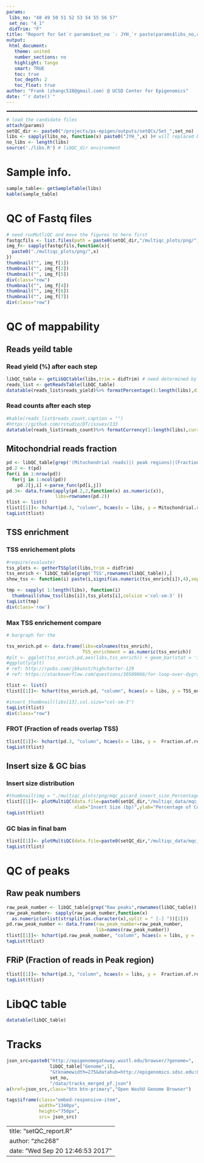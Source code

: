 ```yaml
---
params:
 libs_no: "48 49 50 51 52 53 54 55 56 57"
 set_no: "4_1"
 didTrim: "F"
title: "Report for Set`r params$set_no `: JYH_`r paste(params$libs_no,collapse=' ')`"
output:
 html_document:
   theme: united
   number_sections: no
   highlight: tango
   smart: TRUE
   toc: true
   toc_depth: 2
   toc_float: true
author: "Frank (zhangc518@gmail.com) @ UCSD Center for Epigenomics"
date: "`r date()`"
---
```

<hr style="border: 1px dashed grey;" />

```r
# load the candidate files 
attach(params)
setQC_dir <- paste0("/projects/ps-epigen/outputs/setQCs/Set_",set_no)
libs <- sapply(libs_no, function(x) paste0("JYH_",x) )# will replaced by inputs ; ,"_2" for second run
no_libs <- length(libs)
source('./libs.R') # libQC_dir environment 
```

# Sample info. 

```r


sample_table<- getSampleTable(libs)
kable(sample_table)
```

# QC of Fastq files

```r
# need runMutliQC and move the figures to here first 
fastqcfils <- list.files(path = paste0(setQC_dir,"/multiqc_plots/png/"),pattern = "fastqc*")
img_f<- sapply(fastqcfils,function(x){
  paste0("./multiqc_plots/png/",x)
})
thumbnail("", img_f[1])
thumbnail("", img_f[2])
thumbnail("", img_f[5])
div(class="row")
thumbnail("", img_f[4])
thumbnail("", img_f[6])
thumbnail("", img_f[7])
div(class="row")
```

# QC of mappability
## Reads yeild table {.tabset .tabset-fade .tabset-pills}
### Read yield (%) after each step

```r
libQC_table <- getLibQCtable(libs,trim = didTrim) # need determined by the input 
reads_list <- getReadsTable(libQC_table)
datatable(reads_list$reads_yield)%>% formatPercentage(1:length(libs),digits=0)
```

### Read counts after each step

```r
#kable(reads_list$reads_count,caption = "")
#https://github.com/rstudio/DT/issues/133
datatable(reads_list$reads_count)%>% formatCurrency(1:length(libs),currency="",digits=0)
```

##  Mitochondrial reads fraction 

```r

pd <- libQC_table[grep('(Mitochondrial reads)|( peak regions)|(Fraction of reads in promoter regions)',rownames(libQC_table)),]
pd.2 <- t(pd)
for(i in 1:nrow(pd))
  for(j in 1:ncol(pd))
    pd.2[j,i] <-parse_func(pd[i,j])
pd.3<- data.frame(apply(pd.2,2,function(x) as.numeric(x)),
                  libs=rownames(pd.2))
tlist <- list()
tlist[[1]]<- hchart(pd.3, "column", hcaes(x = libs, y = Mitochondrial.reads..out.of.total. ))
tagList(tlist)
```

##  TSS enrichment {.tabset .tabset-fade .tabset-pills}
### TSS enrichement plots

```r
#require(evaluate)
tss_plots <- getherTSSplot(libs,trim = didTrim)
tss_enrich <- libQC_table[grep('TSS',rownames(libQC_table)),]
show_tss <- function(i) paste(i,signif(as.numeric(tss_enrich[i]),4),sep = ' : ')

tmp <- sapply( 1:length(libs), function(i)
  thumbnail(show_tss(libs[i]),tss_plots[i],colsize ='col-sm-3' ))
tagList(tmp)
div(class='row')    
```

### Max TSS enrichement compare

```r
# bargraph for the 

tss_enrich.pd <- data.frame(libs=colnames(tss_enrich),
                            TSS_enrichment = as.numeric(tss_enrich))
#plt <- ggplot(tss_enrich.pd,aes(libs,tss_enrich)) + geom_bar(stat = 'identity')
#ggplotly(plt)
# ref: http://rpubs.com/jbkunst/highcharter-129
# ref: https://stackoverflow.com/questions/30509866/for-loop-over-dygraph-does-not-work-in-r

tlist <- list()
tlist[[1]]<- hchart(tss_enrich.pd, "column", hcaes(x = libs, y = TSS_enrichment))

#insert_thumbnail(libs[13],col.size="col-sm-3")
tagList(tlist)
div(class="row")
```

### FROT (Fraction of reads overlap TSS) 

```r
tlist[[1]]<- hchart(pd.3, "column", hcaes(x = libs, y =  Fraction.of.reads.in.promoter.regions ))
tagList(tlist)
```

## Insert size & GC bias {.tabset .tabset-fade .tabset-pills}
### Insert size distribution

```r
#thumbnail(img = "./multiqc_plots/png/mqc_picard_insert_size_Percentages.png",colsize = "col-sm-12")
tlist[[1]]<- plotMultiQC(data.file=paste0(setQC_dir,"/multiqc_data/mqc_picard_insert_size_Percentages.txt"),
                         xlab="Insert Size (bp)",ylab="Percentage of Counts")
tagList(tlist)
```

### GC bias in final bam 

```r

tlist[[1]]<- plotMultiQC(data.file=paste0(setQC_dir,"/multiqc_data/mqc_picard_gcbias_plot_1.txt"))
tagList(tlist)
```

# QC of peaks {.tabset .tabset-fade .tabset-pills}
## Raw peak numbers 

```r
raw_peak_number <- libQC_table[grep("Raw peaks",rownames(libQC_table)),]
raw_peak_number<- sapply(raw_peak_number,function(x)
  as.numeric(unlist(strsplit(as.character(x),split = " [-] "))[1]))
pd.raw_peak_number <- data.frame(raw_peak_number=raw_peak_number,
                                 lib=names(raw_peak_number))
tlist[[1]]<- hchart(pd.raw_peak_number, "column", hcaes(x = libs, y =  raw_peak_number ))
tagList(tlist)
```

## FRiP (Fraction of reads in Peak region)

```r
tlist[[1]]<- hchart(pd.3, "column", hcaes(x = libs, y =  Fraction.of.reads.in.called.peak.regions ))
tagList(tlist)
```

# LibQC table 

```r
datatable(libQC_table)
```

# Tracks

```r

json_src=paste0("http://epigenomegateway.wustl.edu/browser/?genome=",
                libQC_table["Genome",1],
                "&tknamewidth=275&datahub=http://epigenomics.sdsc.edu:8084/Set_",
                set_no,
                "/data/tracks_merged_pf.json")
a(href=json_src,class="btn btn-primary","Open WashU Genome Browser")

tags$iframe(class="embed-responsive-item", 
            width="1340px",
            height="750px",
            src= json_src)
```


---
title: "setQC_report.R"
author: "zhc268"
date: "Wed Sep 20 12:46:53 2017"
---
